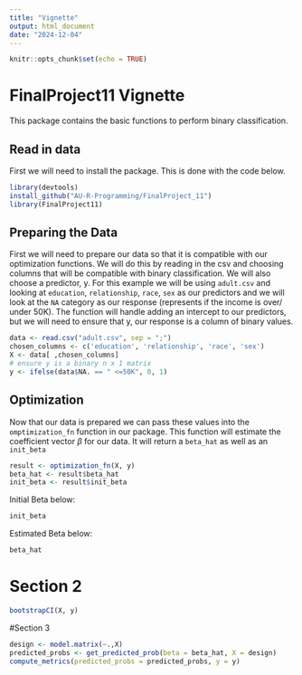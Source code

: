 ```yaml
---
title: "Vignette"
output: html_document
date: "2024-12-04"
---
```


```r
knitr::opts_chunk$set(echo = TRUE)
```
# FinalProject11 Vignette
This package contains the basic functions to perform binary classification. 


## Read in data
First we will need to install the package. This is done with the code below.
```r

library(devtools)
install_github("AU-R-Programming/FinalProject_11")
library(FinalProject11)

```
## Preparing the Data
First we will need to prepare our data so that it is compatible with our optimization functions. We will do this by reading in the csv and choosing columns that will be compatible with binary classification. We will also choose a predictor, y. For this example we will be using `adult.csv` and looking at `education`, `relationship`, `race`, `sex` as our predictors and we will look at the `NA` category as our response (represents if the income is over/ under 50K). The function will handle adding an intercept to our predictors, but we will need to ensure that y, our response is a column of binary values.
```r
data <- read.csv("adult.csv", sep = ";")
chosen_columns <- c('education', 'relationship', 'race', 'sex')
X <- data[ ,chosen_columns]
# ensure y is a binary n x 1 matrix
y <- ifelse(data$NA. == " <=50K", 0, 1)
```

## Optimization
Now that our data is prepared we can pass these values into the `omptimization_fn` function in our package. This function will estimate the coefficient vector $\beta$ for our data. It will return a `beta_hat` as well as an `init_beta`
```r
result <- optimization_fn(X, y)
beta_hat <- result$beta_hat
init_beta <- result$init_beta
```
Initial Beta below:
```r
init_beta
```
Estimated Beta below:
```r
beta_hat
```
# Section 2
```r
bootstrapCI(X, y)
```


#Section 3

```r
design <- model.matrix(~.,X)
predicted_probs <- get_predicted_prob(beta = beta_hat, X = design)
compute_metrics(predicted_probs = predicted_probs, y = y)

```
